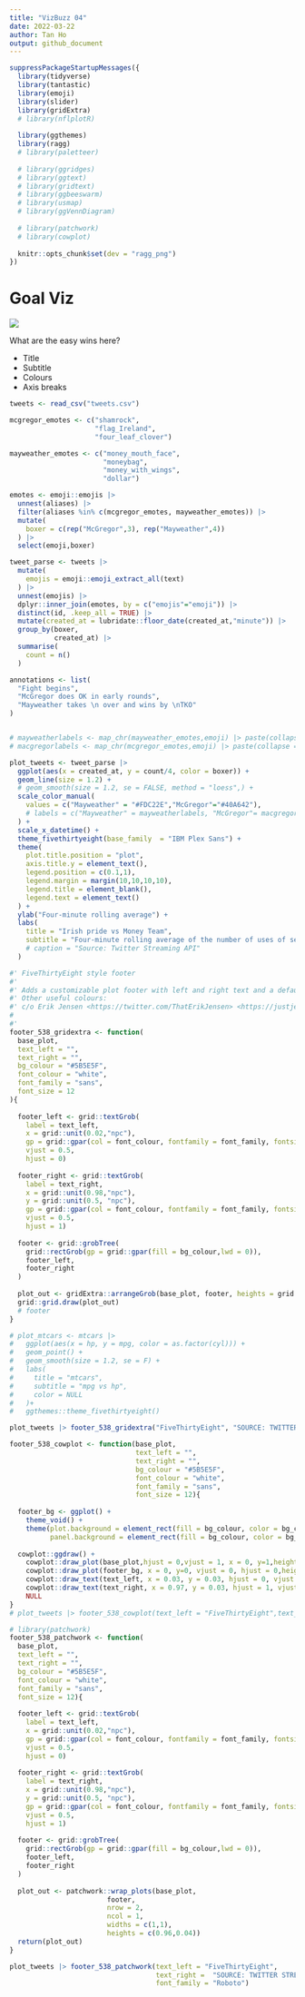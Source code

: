 ```yaml
---
title: "VizBuzz 04"
date: 2022-03-22
author: Tan Ho
output: github_document
---
```


```r
suppressPackageStartupMessages({
  library(tidyverse)
  library(tantastic)
  library(emoji)
  library(slider)
  library(gridExtra)
  # library(nflplotR)
  
  library(ggthemes)
  library(ragg)
  # library(paletteer)
  
  # library(ggridges)
  # library(ggtext)
  # library(gridtext)
  # library(ggbeeswarm)
  # library(usmap)
  # library(ggVennDiagram)
  
  # library(patchwork)
  # library(cowplot)
  
  knitr::opts_chunk$set(dev = "ragg_png")
})
```

# Goal Viz

![](goalviz.png)  

What are the easy wins here?

- Title
- Subtitle
- Colours
- Axis breaks



```r
tweets <- read_csv("tweets.csv")

mcgregor_emotes <- c("shamrock",
                     "flag_Ireland",
                     "four_leaf_clover")

mayweather_emotes <- c("money_mouth_face",
                       "moneybag",
                       "money_with_wings",
                       "dollar")

emotes <- emoji::emojis |> 
  unnest(aliases) |> 
  filter(aliases %in% c(mcgregor_emotes, mayweather_emotes)) |> 
  mutate(
    boxer = c(rep("McGregor",3), rep("Mayweather",4))
  ) |> 
  select(emoji,boxer)

tweet_parse <- tweets |> 
  mutate(
    emojis = emoji::emoji_extract_all(text)
  ) |> 
  unnest(emojis) |> 
  dplyr::inner_join(emotes, by = c("emojis"="emoji")) |> 
  distinct(id, .keep_all = TRUE) |> 
  mutate(created_at = lubridate::floor_date(created_at,"minute")) |> 
  group_by(boxer,
           created_at) |> 
  summarise(
    count = n() 
  )

annotations <- list(
  "Fight begins",
  "McGregor does OK in early rounds",
  "Mayweather takes \n over and wins by \nTKO"
)

```

```r

```

```r
# mayweatherlabels <- map_chr(mayweather_emotes,emoji) |> paste(collapse = "")
# macgregorlabels <- map_chr(mcgregor_emotes,emoji) |> paste(collapse = "")

plot_tweets <- tweet_parse |> 
  ggplot(aes(x = created_at, y = count/4, color = boxer)) + 
  geom_line(size = 1.2) +
  # geom_smooth(size = 1.2, se = FALSE, method = "loess",) +
  scale_color_manual(
    values = c("Mayweather" = "#FDC22E","McGregor"="#40A642"),
    # labels = c("Mayweather" = mayweatherlabels, "McGregor"= macgregorlabels)
  ) + 
  scale_x_datetime() +
  theme_fivethirtyeight(base_family  = "IBM Plex Sans") +
  theme(
    plot.title.position = "plot",
    axis.title.y = element_text(),
    legend.position = c(0.1,1),
    legend.margin = margin(10,10,10,10),
    legend.title = element_blank(),
    legend.text = element_text()
  ) + 
  ylab("Four-minute rolling average") +
  labs(
    title = "Irish pride vs Money Team",
    subtitle = "Four-minute rolling average of the number of uses of selected emoji in\nsampled tweets during the Mayweather-McGregor fight"
    # caption = "Source: Twitter Streaming API"
  ) 

```

```r
#' FiveThirtyEight style footer
#' 
#' Adds a customizable plot footer with left and right text and a default light-text on dark-grey background. 
#' Other useful colours: 
#' c/o Erik Jensen <https://twitter.com/ThatErikJensen> <https://justjensen.co/recreating-fivethirtyeights-footer/>
#
#' 
footer_538_gridextra <- function(
  base_plot, 
  text_left = "", 
  text_right = "", 
  bg_colour = "#5B5E5F", 
  font_colour = "white",
  font_family = "sans",
  font_size = 12
){
  
  footer_left <- grid::textGrob(
    label = text_left, 
    x = grid::unit(0.02,"npc"), 
    gp = grid::gpar(col = font_colour, fontfamily = font_family, fontsize = font_size),
    vjust = 0.5,
    hjust = 0)
  
  footer_right <- grid::textGrob(
    label = text_right, 
    x = grid::unit(0.98,"npc"), 
    y = grid::unit(0.5, "npc"),
    gp = grid::gpar(col = font_colour, fontfamily = font_family, fontsize = font_size),
    vjust = 0.5,
    hjust = 1)
  
  footer <- grid::grobTree(
    grid::rectGrob(gp = grid::gpar(fill = bg_colour,lwd = 0)),
    footer_left,
    footer_right
  )
  
  plot_out <- gridExtra::arrangeGrob(base_plot, footer, heights = grid::unit(c(0.94,0.06), c("npc","npc")))
  grid::grid.draw(plot_out)
  # footer
}

# plot_mtcars <- mtcars |> 
#   ggplot(aes(x = hp, y = mpg, color = as.factor(cyl))) + 
#   geom_point() +
#   geom_smooth(size = 1.2, se = F) +
#   labs(
#     title = "mtcars",
#     subtitle = "mpg vs hp",
#     color = NULL
#   )+
#   ggthemes::theme_fivethirtyeight()

plot_tweets |> footer_538_gridextra("FiveThirtyEight", "SOURCE: TWITTER STREAMING API",font_family = "Roboto") 
```


```r
footer_538_cowplot <- function(base_plot, 
                               text_left = "", 
                               text_right = "", 
                               bg_colour = "#5B5E5F", 
                               font_colour = "white",
                               font_family = "sans",
                               font_size = 12){
  
  footer_bg <- ggplot() + 
    theme_void() +
    theme(plot.background = element_rect(fill = bg_colour, color = bg_colour,),
          panel.background = element_rect(fill = bg_colour, color = bg_colour))
  
  cowplot::ggdraw() +
    cowplot::draw_plot(base_plot,hjust = 0,vjust = 1, x = 0, y=1,height = 0.94)  +
    cowplot::draw_plot(footer_bg, x = 0, y=0, vjust = 0, hjust = 0,height = 0.06) +
    cowplot::draw_text(text_left, x = 0.03, y = 0.03, hjust = 0, vjust = 0.5, color = font_colour, size = font_size) +
    cowplot::draw_text(text_right, x = 0.97, y = 0.03, hjust = 1, vjust = 0.5, color = font_colour, size = font_size) +
    NULL
}
# plot_tweets |> footer_538_cowplot(text_left = "FiveThirtyEight",text_right =  "SOURCE: TWITTER STREAMING API")

```

```r
# library(patchwork)
footer_538_patchwork <- function(
  base_plot, 
  text_left = "", 
  text_right = "", 
  bg_colour = "#5B5E5F", 
  font_colour = "white",
  font_family = "sans",
  font_size = 12){
  
  footer_left <- grid::textGrob(
    label = text_left, 
    x = grid::unit(0.02,"npc"), 
    gp = grid::gpar(col = font_colour, fontfamily = font_family, fontsize = font_size),
    vjust = 0.5,
    hjust = 0)
  
  footer_right <- grid::textGrob(
    label = text_right, 
    x = grid::unit(0.98,"npc"), 
    y = grid::unit(0.5, "npc"),
    gp = grid::gpar(col = font_colour, fontfamily = font_family, fontsize = font_size),
    vjust = 0.5,
    hjust = 1)
  
  footer <- grid::grobTree(
    grid::rectGrob(gp = grid::gpar(fill = bg_colour,lwd = 0)),
    footer_left,
    footer_right
  )
  
  plot_out <- patchwork::wrap_plots(base_plot,
                        footer,
                        nrow = 2,
                        ncol = 1,
                        widths = c(1,1),
                        heights = c(0.96,0.04))
  return(plot_out)
}

plot_tweets |> footer_538_patchwork(text_left = "FiveThirtyEight",
                                    text_right =  "SOURCE: TWITTER STREAMING API",
                                    font_family = "Roboto")

```

